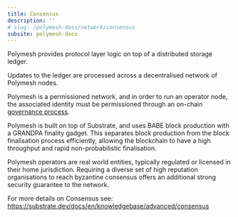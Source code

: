 ```yaml
---
title: Consensus
description: ''
# slug: /polymesh-docs/network/consensus
subsite: polymesh-docs
---
```


Polymesh provides protocol layer logic on top of a distributed storage ledger.

Updates to the ledger are processed across a decentralised network of Polymesh nodes.

Polymesh is a permissioned network, and in order to run an operator node, the associated identity must be permissioned through an on-chain [governance process](../governance/).

Polymesh is built on top of Substrate, and uses BABE block production with a GRANDPA finality gadget. This separates block production from the block finalisation process efficiently, allowing the blockchain to have a high throughput and rapid non-probabilistic finalisation.

Polymesh operators are real world entities, typically regulated or licensed in their home jurisdiction. Requiring a diverse set of high reputation organisations to reach byzantine consensus offers an additional strong security guarantee to the network.

For more details on Consensus see:  
<https://substrate.dev/docs/en/knowledgebase/advanced/consensus>

